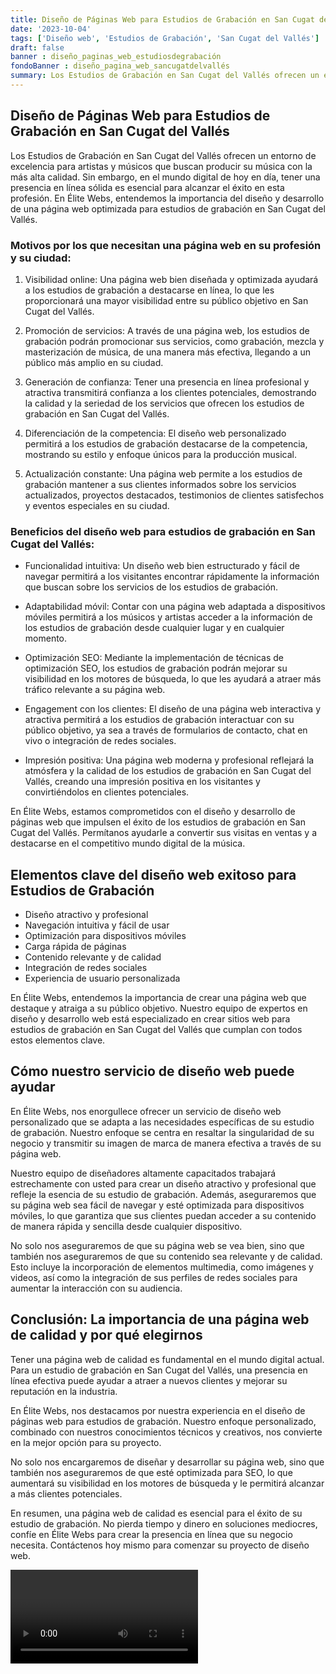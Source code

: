 ```yaml
---
title: Diseño de Páginas Web para Estudios de Grabación en San Cugat del Vallés
date: '2023-10-04'
tags: ['Diseño web', 'Estudios de Grabación', 'San Cugat del Vallés']
draft: false
banner : diseño_paginas_web_estudiosdegrabación
fondoBanner : diseño_pagina_web_sancugatdelvallés
summary: Los Estudios de Grabación en San Cugat del Vallés ofrecen un entorno de excelencia para artistas y músicos que buscan producir su música con la más alta calidad. Sin embargo, en el mundo digital de hoy en día, tener una presencia en línea sólida es esencial para alcanzar el éxito en esta profesión. En Élite Webs, entendemos la importancia del diseño y desarrollo de una página web optimizada para estudios de grabación en San Cugat del Vallés. 
---
```


## Diseño de Páginas Web para Estudios de Grabación en San Cugat del Vallés

Los Estudios de Grabación en San Cugat del Vallés ofrecen un entorno de excelencia para artistas y músicos que buscan producir su música con la más alta calidad. Sin embargo, en el mundo digital de hoy en día, tener una presencia en línea sólida es esencial para alcanzar el éxito en esta profesión. En Élite Webs, entendemos la importancia del diseño y desarrollo de una página web optimizada para estudios de grabación en San Cugat del Vallés. 

### Motivos por los que necesitan una página web en su profesión y su ciudad:

1. Visibilidad online: Una página web bien diseñada y optimizada ayudará a los estudios de grabación a destacarse en línea, lo que les proporcionará una mayor visibilidad entre su público objetivo en San Cugat del Vallés.

2. Promoción de servicios: A través de una página web, los estudios de grabación podrán promocionar sus servicios, como grabación, mezcla y masterización de música, de una manera más efectiva, llegando a un público más amplio en su ciudad.

3. Generación de confianza: Tener una presencia en línea profesional y atractiva transmitirá confianza a los clientes potenciales, demostrando la calidad y la seriedad de los servicios que ofrecen los estudios de grabación en San Cugat del Vallés.

4. Diferenciación de la competencia: El diseño web personalizado permitirá a los estudios de grabación destacarse de la competencia, mostrando su estilo y enfoque únicos para la producción musical.

5. Actualización constante: Una página web permite a los estudios de grabación mantener a sus clientes informados sobre los servicios actualizados, proyectos destacados, testimonios de clientes satisfechos y eventos especiales en su ciudad.

### Beneficios del diseño web para estudios de grabación en San Cugat del Vallés:

- Funcionalidad intuitiva: Un diseño web bien estructurado y fácil de navegar permitirá a los visitantes encontrar rápidamente la información que buscan sobre los servicios de los estudios de grabación.

- Adaptabilidad móvil: Contar con una página web adaptada a dispositivos móviles permitirá a los músicos y artistas acceder a la información de los estudios de grabación desde cualquier lugar y en cualquier momento.

- Optimización SEO: Mediante la implementación de técnicas de optimización SEO, los estudios de grabación podrán mejorar su visibilidad en los motores de búsqueda, lo que les ayudará a atraer más tráfico relevante a su página web.

- Engagement con los clientes: El diseño de una página web interactiva y atractiva permitirá a los estudios de grabación interactuar con su público objetivo, ya sea a través de formularios de contacto, chat en vivo o integración de redes sociales.

- Impresión positiva: Una página web moderna y profesional reflejará la atmósfera y la calidad de los estudios de grabación en San Cugat del Vallés, creando una impresión positiva en los visitantes y convirtiéndolos en clientes potenciales.

En Élite Webs, estamos comprometidos con el diseño y desarrollo de páginas web que impulsen el éxito de los estudios de grabación en San Cugat del Vallés. Permítanos ayudarle a convertir sus visitas en ventas y a destacarse en el competitivo mundo digital de la música.

<GifSeo />

<Cta />

## Elementos clave del diseño web exitoso para Estudios de Grabación

- Diseño atractivo y profesional
- Navegación intuitiva y fácil de usar
- Optimización para dispositivos móviles
- Carga rápida de páginas
- Contenido relevante y de calidad
- Integración de redes sociales
- Experiencia de usuario personalizada

En Élite Webs, entendemos la importancia de crear una página web que destaque y atraiga a su público objetivo. Nuestro equipo de expertos en diseño y desarrollo web está especializado en crear sitios web para estudios de grabación en San Cugat del Vallés que cumplan con todos estos elementos clave.

## Cómo nuestro servicio de diseño web puede ayudar

En Élite Webs, nos enorgullece ofrecer un servicio de diseño web personalizado que se adapta a las necesidades específicas de su estudio de grabación. Nuestro enfoque se centra en resaltar la singularidad de su negocio y transmitir su imagen de marca de manera efectiva a través de su página web.

Nuestro equipo de diseñadores altamente capacitados trabajará estrechamente con usted para crear un diseño atractivo y profesional que refleje la esencia de su estudio de grabación. Además, aseguraremos que su página web sea fácil de navegar y esté optimizada para dispositivos móviles, lo que garantiza que sus clientes puedan acceder a su contenido de manera rápida y sencilla desde cualquier dispositivo.

No solo nos aseguraremos de que su página web se vea bien, sino que también nos aseguraremos de que su contenido sea relevante y de calidad. Esto incluye la incorporación de elementos multimedia, como imágenes y videos, así como la integración de sus perfiles de redes sociales para aumentar la interacción con su audiencia.

## Conclusión: La importancia de una página web de calidad y por qué elegirnos

Tener una página web de calidad es fundamental en el mundo digital actual. Para un estudio de grabación en San Cugat del Vallés, una presencia en línea efectiva puede ayudar a atraer a nuevos clientes y mejorar su reputación en la industria.

En Élite Webs, nos destacamos por nuestra experiencia en el diseño de páginas web para estudios de grabación. Nuestro enfoque personalizado, combinado con nuestros conocimientos técnicos y creativos, nos convierte en la mejor opción para su proyecto.

No solo nos encargaremos de diseñar y desarrollar su página web, sino que también nos aseguraremos de que esté optimizada para SEO, lo que aumentará su visibilidad en los motores de búsqueda y le permitirá alcanzar a más clientes potenciales.

En resumen, una página web de calidad es esencial para el éxito de su estudio de grabación. No pierda tiempo y dinero en soluciones mediocres, confíe en Élite Webs para crear la presencia en línea que su negocio necesita. Contáctenos hoy mismo para comenzar su proyecto de diseño web.

<Video />

<CtaBot job='Estudios de Grabación' city='San Cugat del Vallés'/>

<Gmaps query='San Cugat del Vallés+españa+maps' />